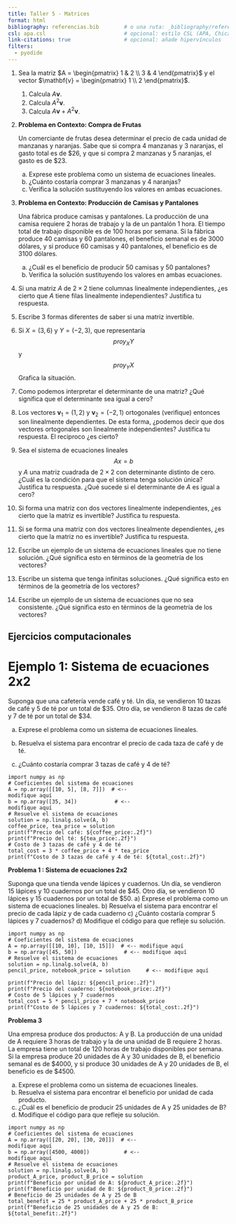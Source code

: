 ```yaml
---
title: Taller 5 - Matrices
format: html
bibliography: referencias.bib        # o una ruta: _bibliography/referencias.bib
csl: apa.csl                         # opcional: estilo CSL (APA, Chicago, etc.)
link-citations: true                 # opcional: añade hipervínculos
filters:
  - pyodide
---
```


1. Sea la matriz $A = \begin{pmatrix} 1 & 2 \\ 3 & 4 \end{pmatrix}$ y el vector $\mathbf{v} = \begin{pmatrix} 1 \\ 2 \end{pmatrix}$.  
   1. Calcula $A\mathbf{v}$.  
   2. Calcula $A^2\mathbf{v}$.  
   3. Calcula $A\mathbf{v} + A^2\mathbf{v}$.  

 
2. **Problema en Contexto: Compra de Frutas**

    Un comerciante de frutas desea determinar el precio de cada unidad de manzanas y naranjas. Sabe que si compra 4 manzanas y 3 naranjas, el gasto total es de $26, y que si compra 2 manzanas y 5 naranjas, el gasto es de $23.

    a) Exprese este problema como un sistema de ecuaciones lineales. 
    c) ¿Cuánto costaría comprar 3 manzanas y 4 naranjas?  
    d) Verifica la solución sustituyendo los valores en ambas ecuaciones.

3. **Problema en Contexto: Producción de Camisas y Pantalones**

    Una fábrica produce camisas y pantalones. La
    producción de una camisa requiere 2 horas de trabajo y la de un pantalón 1 hora. El tiempo total de trabajo disponible es de 100 horas por semana. Si la fábrica produce 40 camisas y 60 pantalones, el beneficio semanal es de 3000 dólares, y si produce 60 camisas y 40 pantalones, el beneficio es de 3100 dólares.

    a) ¿Cuál es el beneficio de producir 50 camisas y 50 pantalones?
    b) Verifica la solución sustituyendo los valores en ambas ecuaciones.

4. Si una matriz $A$ de $2\times 2$ tiene columnas linealmente independientes, ¿es cierto que $A$ tiene filas linealmente independientes? Justifica tu respuesta.

5. Escribe 3 formas diferentes de saber si una matriz invertible.

6. Si $X=(3,6)$ y $Y=(-2,3)$, que representaría $$proy_{X}Y$$ y $$proy_{Y}X$$ Grafica la situación.

7. Como podemos interpretar el determinante de una matriz? ¿Qué significa que el determinante sea igual a cero?

8. Los vectores $\mathbf{v}_1 = (1, 2)$ y $\mathbf{v}_2 = (-2, 1)$ ortogonales (verifique) entonces son linealmente dependientes. De esta forma, ¿podemos decir que dos vectores ortogonales son linealmente independientes? Justifica tu respuesta. El reciproco ¿es cierto?


9. Sea el sistema de ecuaciones lineales
$$Ax=b$$
y $A$ una matriz cuadrada de $2\times 2$ con determinante distinto de cero. ¿Cuál es la condición para que el sistema tenga solución única? Justifica tu respuesta. ¿Qué sucede si el determinante de $A$ es igual a cero?



10. Si forma una matriz con dos vectores linealmente independientes, ¿es cierto que la matriz es invertible? Justifica tu respuesta.

11. Si se forma una matriz con dos vectores linealmente dependientes, ¿es cierto que la matriz no es invertible? Justifica tu respuesta.

12. Escribe un ejemplo de un sistema de ecuaciones lineales que no tiene solución. ¿Qué significa esto en términos de la geometría de los vectores?

13. Escribe un sistema que tenga infinitas soluciones. ¿Qué significa esto en términos de la geometría de los vectores?

14. Escribe un ejemplo de un sistema de ecuaciones que no sea consistente. ¿Qué significa esto en términos de la geometría de los vectores?


## Ejercicios computacionales




# Ejemplo 1: Sistema de ecuaciones 2x2 

Suponga que una cafetería vende café y té. Un día, se vendieron 10 tazas de café y 5 de té por un total de $35. Otro día, se vendieron 8 tazas de café y 7 de té por un total de $34.

a) Exprese el problema como un sistema de ecuaciones lineales.

b) Resuelva el sistema para encontrar el precio de cada taza de café y de té.

c) ¿Cuánto costaría comprar 3 tazas de café y 4 de té?


```pyodide-python
import numpy as np
# Coeficientes del sistema de ecuaciones
A = np.array([[10, 5], [8, 7]])  # <--
modifique aquí
b = np.array([35, 34])            # <--
modifique aquí
# Resuelve el sistema de ecuaciones
solution = np.linalg.solve(A, b)
coffee_price, tea_price = solution
print(f"Precio del café: ${coffee_price:.2f}")
print(f"Precio del té: ${tea_price:.2f}")
# Costo de 3 tazas de café y 4 de té
total_cost = 3 * coffee_price + 4 * tea_price
print(f"Costo de 3 tazas de café y 4 de té: ${total_cost:.2f}")

```


**Problema 1 : Sistema de ecuaciones 2x2**

Suponga que una tienda vende lápices y cuadernos. Un día, se vendieron 15 lápices y 10 cuadernos por un total de $45. Otro día, se vendieron 10 lápices y 15 cuadernos por un total de $50.
a) Exprese el problema como un sistema de ecuaciones lineales.
b) Resuelva el sistema para encontrar el precio de cada lápiz y de cada cuaderno
c) ¿Cuánto costaría comprar 5 lápices y 7 cuadernos?
d) Modifique el código para que refleje su solución.

```pyodide-python
import numpy as np
# Coeficientes del sistema de ecuaciones
A = np.array([[10, 10], [10, 15]])  # <-- modifique aquí
b = np.array([45, 50])               # <-- modifique aquí
# Resuelve el sistema de ecuaciones
solution = np.linalg.solve(A, b)
pencil_price, notebook_price = solution     # <-- modifique aquí          

print(f"Precio del lápiz: ${pencil_price:.2f}")
print(f"Precio del cuaderno: ${notebook_price:.2f}")
# Costo de 5 lápices y 7 cuadernos
total_cost = 5 * pencil_price + 7 * notebook_price
print(f"Costo de 5 lápices y 7 cuadernos: ${total_cost:.2f}") 
```

**Problema 3**

Una empresa produce dos productos: A y B. La producción de una unidad de A requiere 3 horas de trabajo y la de una unidad de B requiere 2 horas. La empresa tiene un total de 120 horas de trabajo disponibles por semana. Si la empresa produce 20 unidades de A y 30 unidades de B, el beneficio semanal es de $4000, y si produce 30 unidades de A y 20 unidades de B, el beneficio es de $4500.

a) Exprese el problema como un sistema de ecuaciones lineales.
b) Resuelva el sistema para encontrar el beneficio por unidad de cada producto.
c) ¿Cuál es el beneficio de producir 25 unidades de A y 25 unidades de B?
d) Modifique el código para que refleje su solución.
```pyodide-python
import numpy as np
# Coeficientes del sistema de ecuaciones
A = np.array([[20, 20], [30, 20]])  # <--
modifique aquí
b = np.array([4500, 4000])           # <--  
modifique aquí
# Resuelve el sistema de ecuaciones
solution = np.linalg.solve(A, b)
product_A_price, product_B_price = solution
print(f"Beneficio por unidad de A: ${product_A_price:.2f}")
print(f"Beneficio por unidad de B: ${product_B_price:.2f}")
# Beneficio de 25 unidades de A y 25 de B
total_benefit = 25 * product_A_price + 25 * product_B_price
print(f"Beneficio de 25 unidades de A y 25 de B: ${total_benefit:.2f}") 
```

